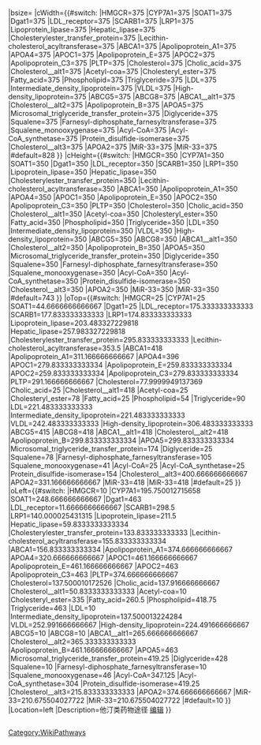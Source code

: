 <noinclude>{{Interactive pathway maps}}
{{Documentation|Template:Interactive_pathway_maps/doc}}</noinclude>{{{header|''点击基因、蛋白质和代谢产物的链接访问对应的介绍条目。'' <ref name="WikiPathways" group="§">这个相互作用途径可以在WikiPathways上编辑: {{cite web | url = http://www.wikipathways.org/index.php/Pathway:WP430 | title = Statin_Pathway_WP430 | author =  | date = | work = | publisher = | pages = | accessdate = }}</ref> }}}
<div style="overflow:auto;{{#if:{{{width|}}}|width:{{{width}}}px;}}{{#if:{{{height|}}}|height:{{{height}}}px}}">
{{CSS image crop|magnify-link=File:StatinPathway_WP430.png
|Image={{Annotated image |float=none|image-width=828|annot-color=white|imagemap=<imagemap>
Image:StatinPathway_WP430.png|right|alt=Statin_Pathway_WP430
rect 128.74774509060222 125.66666666666669 188.74774509060222 145.66666666666669 [http://en.wikipedia.org/wiki/HMGCR go to article]
rect 348.0000254313152 150.5 398.5 170.5 [http://en.wikipedia.org/wiki/CYP7A1 go to article]
rect 396.1666666666667 184.66666666666666 456.1666666666667 204.66666666666666 [http://en.wikipedia.org/wiki/SOAT1 go to article]
rect 664.0 141.83333333333334 724.0 161.83333333333334 [http://en.wikipedia.org/wiki/Dgat1 go to article]
rect 159.16666666666666 315.3333333333333 219.16666666666666 335.3333333333333 [http://en.wikipedia.org/wiki/LDL_receptor go to article]
rect 446.0 317.8333333333333 506.0 337.8333333333333 [http://en.wikipedia.org/wiki/SCARB1 go to article]
rect 287.5000254313151 314.8333333333333 347.5000254313151 334.8333333333333 [http://en.wikipedia.org/wiki/LRP1 go to article]
rect 358.99999999999994 343.4833272298177 418.99999999999994 363.4833272298177 [http://en.wikipedia.org/wiki/Lipoprotein_lipase go to article]
rect 207.33333333333334 397.9833272298177 267.33333333333337 417.9833272298177 [http://en.wikipedia.org/wiki/Hepatic_lipase go to article]
rect 281.33333333333303 435.83333333333314 341.33333333333303 455.83333333333314 [http://en.wikipedia.org/wiki/Cholesterylester_transfer_protein go to article]
rect 303.33333333333354 493.5 363.33333333333354 513.5 [http://en.wikipedia.org/wiki/Lecithin-cholesterol_acyltransferase go to article]
rect 304.33333333333354 606.3333333333334 364.33333333333354 626.3333333333334 [http://en.wikipedia.org/wiki/ABCA1 go to article]
rect 522.1666666666669 451.1666666666669 582.1666666666669 471.1666666666669 [http://en.wikipedia.org/wiki/Apolipoprotein_A1 go to article]
rect 468.16666666666674 536.0 528.1666666666667 556.0 [http://en.wikipedia.org/wiki/APOA4 go to article]
rect 608.6666666666666 419.83333333333354 668.6666666666667 439.83333333333354 [http://en.wikipedia.org/wiki/APOC1 go to article]
rect 608.6666666666666 399.83333333333354 668.6666666666667 419.83333333333354 [http://en.wikipedia.org/wiki/Apolipoprotein_E go to article]
rect 668.6666666666666 399.83333333333354 728.6666666666666 419.83333333333354 [http://en.wikipedia.org/wiki/APOC2 go to article]
rect 668.6666666666666 419.83333333333354 728.6666666666667 439.83333333333354 [http://en.wikipedia.org/wiki/Apolipoprotein_C3 go to article]
rect 522.1666666666669 431.1666666666669 582.1666666666669 451.1666666666669 [http://en.wikipedia.org/wiki/PLTP go to article]
rect 268.3333435058594 218.49999491373697 361.6666768391927 237.49999491373697 [http://en.wikipedia.org/wiki/Cholesterol go to article]
rect 280.83333333333337 104.33333333333333 350.0 123.33333333333333 [http://en.wikipedia.org/wiki/Cholic_acid go to article]
rect 194.16666666666669 619.6666666666666 262.5 638.6666666666666 [http://en.wikipedia.org/wiki/Cholesterol go to article]
rect 50.24774572638509 71.0 115.24774572638509 91.0 [http://en.wikipedia.org/wiki/Acetyl-coa go to article]
rect 470.0 218.0 555.0 238.0 [http://en.wikipedia.org/wiki/Cholesteryl_ester go to article]
rect 410.5 113.5 465.5 133.5 [http://en.wikipedia.org/wiki/Fatty_acid go to article]
rect 559.0 194.0 633.5 214.0 [http://en.wikipedia.org/wiki/Phospholipid go to article]
rect 654.5 230.0 734.5 250.0 [http://en.wikipedia.org/wiki/Triglyceride go to article]
rect 134.48333333333335 361.48333333333335 166.5 381.48333333333335 [http://en.wikipedia.org/wiki/LDL go to article]
rect 298.99167989095054 361.48333333333335 331.0083465576172 381.48333333333335 [http://en.wikipedia.org/wiki/Intermediate_density_lipoprotein go to article]
rect 414.48333333333335 382.48333333333335 446.5 402.48333333333335 [http://en.wikipedia.org/wiki/VLDL go to article]
rect 385.98333333333335 446.48333333333335 418.0 466.48333333333335 [http://en.wikipedia.org/wiki/High-density_lipoprotein go to article]
rect 125.33333333333348 554.9999999999997 185.33333333333348 574.9999999999997 [http://en.wikipedia.org/wiki/ABCG5 go to article]
rect 125.33333333333348 574.9999999999997 185.33333333333348 594.9999999999997 [http://en.wikipedia.org/wiki/ABCG8 go to article]
rect 413.1666666666668 605.333333333334 473.1666666666668 625.333333333334 [http://en.wikipedia.org/wiki/ABCA1 go to article]
rect 508.6666666666667 621.6666666666666 577.0 640.6666666666666 [http://en.wikipedia.org/wiki/Cholesterol go to article]
rect 608.6666666666666 439.83333333333354 668.6666666666667 459.83333333333354 [http://en.wikipedia.org/wiki/Apolipoprotein_B go to article]
rect 668.6666666666666 439.83333333333354 728.6666666666667 459.83333333333354 [http://en.wikipedia.org/wiki/APOA5 go to article]
rect 572.25 314.0 621.25 334.0 [http://en.wikipedia.org/wiki/Microsomal_triglyceride_transfer_protein go to article]
rect 582.5 95.5 628.5 115.5 [http://en.wikipedia.org/wiki/Diglyceride go to article]
rect 127.0 218.0 194.0 238.0 [http://en.wikipedia.org/wiki/Squalene go to article]
rect 40.24774572638509 245.0 91.0 265.0 [http://en.wikipedia.org/wiki/Farnesyl-diphosphate_farnesyltransferase go to article]
rect 202.0 181.0 245.0 201.0 [http://en.wikipedia.org/wiki/Squalene_monooxygenase go to article]
rect 497.75 113.75 551.5 133.75 [http://en.wikipedia.org/wiki/Acyl-CoA go to article]
rect 430.5 75.5 532.5 95.5 [http://en.wikipedia.org/wiki/Acyl-CoA_synthetase go to article]
rect 572.25 294.0 621.25 314.0 [http://en.wikipedia.org/wiki/Protein_disulfide-isomerase go to article]
rect 359.1666666666667 541.1666666666666 427.5 560.1666666666666 [http://en.wikipedia.org/wiki/Cholesterol go to article]
rect 522.1666666666669 471.16666666666697 582.1666666666669 491.16666666666697 [http://en.wikipedia.org/wiki/APOA2 go to article]
rect 348.17550402772156 665.7912447684622 428.17550402772156 685.7912447684622 [http://en.wikipedia.org/wiki/MiR-33 go to article]
rect 348.17550402772156 685.7912447684621 428.17550402772156 705.7912447684621 [http://en.wikipedia.org/wiki/MiR-33 go to article]
default [http://en.wikipedia.org/wiki/Statin#Other_effects Go to pathway article]
desc none
</imagemap>
|annotations=
{{Annotation|0|0|[[<div style="display:block; width:60px; height:0px; overflow:hidden; position:relative; left:128.74774509060222px; top:130.666666666667px; background:transparent; border-top:3px blue solid"></div>]]}}
{{Annotation|0|0|[[<div style="display:block; width:50.4999745686848px; height:0px; overflow:hidden; position:relative; left:348.0000254313152px; top:155.5px; background:transparent; border-top:3px blue solid"></div>]]}}
{{Annotation|0|0|[[<div style="display:block; width:60px; height:0px; overflow:hidden; position:relative; left:396.1666666666667px; top:189.666666666667px; background:transparent; border-top:3px blue solid"></div>]]}}
{{Annotation|0|0|[[<div style="display:block; width:60px; height:0px; overflow:hidden; position:relative; left:664.0px; top:146.833333333333px; background:transparent; border-top:3px blue solid"></div>]]}}
{{Annotation|0|0|[[<div style="display:block; width:60px; height:0px; overflow:hidden; position:relative; left:159.16666666666666px; top:320.333333333333px; background:transparent; border-top:3px blue solid"></div>]]}}
{{Annotation|0|0|[[<div style="display:block; width:60px; height:0px; overflow:hidden; position:relative; left:446.0px; top:322.833333333333px; background:transparent; border-top:3px blue solid"></div>]]}}
{{Annotation|0|0|[[<div style="display:block; width:60px; height:0px; overflow:hidden; position:relative; left:287.5000254313151px; top:319.833333333333px; background:transparent; border-top:3px blue solid"></div>]]}}
{{Annotation|0|0|[[<div style="display:block; width:60px; height:0px; overflow:hidden; position:relative; left:358.99999999999994px; top:348.483327229818px; background:transparent; border-top:3px blue solid"></div>]]}}
{{Annotation|0|0|[[<div style="display:block; width:60px; height:0px; overflow:hidden; position:relative; left:207.33333333333334px; top:402.983327229818px; background:transparent; border-top:3px blue solid"></div>]]}}
{{Annotation|0|0|[[<div style="display:block; width:60px; height:0px; overflow:hidden; position:relative; left:281.33333333333303px; top:440.833333333333px; background:transparent; border-top:3px blue solid"></div>]]}}
{{Annotation|0|0|[[<div style="display:block; width:60px; height:0px; overflow:hidden; position:relative; left:303.33333333333354px; top:498.5px; background:transparent; border-top:3px blue solid"></div>]]}}
{{Annotation|0|0|[[<div style="display:block; width:60px; height:0px; overflow:hidden; position:relative; left:304.33333333333354px; top:611.333333333333px; background:transparent; border-top:3px blue solid"></div>]]}}
{{Annotation|0|0|[[<div style="display:block; width:60px; height:0px; overflow:hidden; position:relative; left:522.1666666666669px; top:456.166666666667px; background:transparent; border-top:3px blue solid"></div>]]}}
{{Annotation|0|0|[[<div style="display:block; width:60px; height:0px; overflow:hidden; position:relative; left:468.16666666666674px; top:541px; background:transparent; border-top:3px blue solid"></div>]]}}
{{Annotation|0|0|[[<div style="display:block; width:60.0000000000001px; height:0px; overflow:hidden; position:relative; left:608.6666666666666px; top:424.833333333334px; background:transparent; border-top:3px blue solid"></div>]]}}
{{Annotation|0|0|[[<div style="display:block; width:60.0000000000001px; height:0px; overflow:hidden; position:relative; left:608.6666666666666px; top:404.833333333334px; background:transparent; border-top:3px blue solid"></div>]]}}
{{Annotation|0|0|[[<div style="display:block; width:60px; height:0px; overflow:hidden; position:relative; left:668.6666666666666px; top:404.833333333334px; background:transparent; border-top:3px blue solid"></div>]]}}
{{Annotation|0|0|[[<div style="display:block; width:60.0000000000001px; height:0px; overflow:hidden; position:relative; left:668.6666666666666px; top:424.833333333334px; background:transparent; border-top:3px blue solid"></div>]]}}
{{Annotation|0|0|[[<div style="display:block; width:60px; height:0px; overflow:hidden; position:relative; left:522.1666666666669px; top:436.166666666667px; background:transparent; border-top:3px blue solid"></div>]]}}
{{Annotation|0|0|[[<div style="display:block; width:93.3333333333333px; height:0px; overflow:hidden; position:relative; left:268.3333435058594px; top:222.499994913737px; background:transparent; border-top:3px blue solid"></div>]]}}
{{Annotation|0|0|[[<div style="display:block; width:69.1666666666666px; height:0px; overflow:hidden; position:relative; left:280.83333333333337px; top:108.333333333333px; background:transparent; border-top:3px blue solid"></div>]]}}
{{Annotation|0|0|[[<div style="display:block; width:68.3333333333333px; height:0px; overflow:hidden; position:relative; left:194.16666666666669px; top:623.666666666667px; background:transparent; border-top:3px blue solid"></div>]]}}
{{Annotation|0|0|[[<div style="display:block; width:65px; height:0px; overflow:hidden; position:relative; left:50.24774572638509px; top:76px; background:transparent; border-top:3px blue solid"></div>]]}}
{{Annotation|0|0|[[<div style="display:block; width:85px; height:0px; overflow:hidden; position:relative; left:470.0px; top:223px; background:transparent; border-top:3px blue solid"></div>]]}}
{{Annotation|0|0|[[<div style="display:block; width:55px; height:0px; overflow:hidden; position:relative; left:410.5px; top:118.5px; background:transparent; border-top:3px blue solid"></div>]]}}
{{Annotation|0|0|[[<div style="display:block; width:74.5px; height:0px; overflow:hidden; position:relative; left:559.0px; top:199px; background:transparent; border-top:3px blue solid"></div>]]}}
{{Annotation|0|0|[[<div style="display:block; width:80px; height:0px; overflow:hidden; position:relative; left:654.5px; top:235px; background:transparent; border-top:3px blue solid"></div>]]}}
{{Annotation|0|0|[[<div style="display:block; width:32.0166666666667px; height:0px; overflow:hidden; position:relative; left:134.48333333333335px; top:366.483333333333px; background:transparent; border-top:3px blue solid"></div>]]}}
{{Annotation|0|0|[[<div style="display:block; width:32.0166666666667px; height:0px; overflow:hidden; position:relative; left:298.99167989095054px; top:366.483333333333px; background:transparent; border-top:3px blue solid"></div>]]}}
{{Annotation|0|0|[[<div style="display:block; width:32.0166666666667px; height:0px; overflow:hidden; position:relative; left:414.48333333333335px; top:387.483333333333px; background:transparent; border-top:3px blue solid"></div>]]}}
{{Annotation|0|0|[[<div style="display:block; width:32.0166666666667px; height:0px; overflow:hidden; position:relative; left:385.98333333333335px; top:451.483333333333px; background:transparent; border-top:3px blue solid"></div>]]}}
{{Annotation|0|0|[[<div style="display:block; width:60px; height:0px; overflow:hidden; position:relative; left:125.33333333333348px; top:560px; background:transparent; border-top:3px blue solid"></div>]]}}
{{Annotation|0|0|[[<div style="display:block; width:60px; height:0px; overflow:hidden; position:relative; left:125.33333333333348px; top:580px; background:transparent; border-top:3px blue solid"></div>]]}}
{{Annotation|0|0|[[<div style="display:block; width:60px; height:0px; overflow:hidden; position:relative; left:413.1666666666668px; top:610.333333333334px; background:transparent; border-top:3px blue solid"></div>]]}}
{{Annotation|0|0|[[<div style="display:block; width:68.3333333333333px; height:0px; overflow:hidden; position:relative; left:508.6666666666667px; top:625.666666666667px; background:transparent; border-top:3px blue solid"></div>]]}}
{{Annotation|0|0|[[<div style="display:block; width:60.0000000000001px; height:0px; overflow:hidden; position:relative; left:608.6666666666666px; top:444.833333333334px; background:transparent; border-top:3px blue solid"></div>]]}}
{{Annotation|0|0|[[<div style="display:block; width:60.0000000000001px; height:0px; overflow:hidden; position:relative; left:668.6666666666666px; top:444.833333333334px; background:transparent; border-top:3px blue solid"></div>]]}}
{{Annotation|0|0|[[<div style="display:block; width:49px; height:0px; overflow:hidden; position:relative; left:572.25px; top:319px; background:transparent; border-top:3px blue solid"></div>]]}}
{{Annotation|0|0|[[<div style="display:block; width:46px; height:0px; overflow:hidden; position:relative; left:582.5px; top:100.5px; background:transparent; border-top:3px blue solid"></div>]]}}
{{Annotation|0|0|[[<div style="display:block; width:67px; height:0px; overflow:hidden; position:relative; left:127.0px; top:223px; background:transparent; border-top:3px blue solid"></div>]]}}
{{Annotation|0|0|[[<div style="display:block; width:50.7522542736149px; height:0px; overflow:hidden; position:relative; left:40.24774572638509px; top:250px; background:transparent; border-top:3px blue solid"></div>]]}}
{{Annotation|0|0|[[<div style="display:block; width:43px; height:0px; overflow:hidden; position:relative; left:202.0px; top:186px; background:transparent; border-top:3px blue solid"></div>]]}}
{{Annotation|0|0|[[<div style="display:block; width:53.75px; height:0px; overflow:hidden; position:relative; left:497.75px; top:118.75px; background:transparent; border-top:3px blue solid"></div>]]}}
{{Annotation|0|0|[[<div style="display:block; width:102px; height:0px; overflow:hidden; position:relative; left:430.5px; top:80.5px; background:transparent; border-top:3px blue solid"></div>]]}}
{{Annotation|0|0|[[<div style="display:block; width:49px; height:0px; overflow:hidden; position:relative; left:572.25px; top:299px; background:transparent; border-top:3px blue solid"></div>]]}}
{{Annotation|0|0|[[<div style="display:block; width:68.3333333333333px; height:0px; overflow:hidden; position:relative; left:359.1666666666667px; top:545.166666666667px; background:transparent; border-top:3px blue solid"></div>]]}}
{{Annotation|0|0|[[<div style="display:block; width:60px; height:0px; overflow:hidden; position:relative; left:522.1666666666669px; top:476.166666666667px; background:transparent; border-top:3px blue solid"></div>]]}}
{{Annotation|0|0|[[<div style="display:block; width:80px; height:0px; overflow:hidden; position:relative; left:348.17550402772156px; top:670.791244768462px; background:transparent; border-top:3px blue solid"></div>]]}}
{{Annotation|0|0|[[<div style="display:block; width:80px; height:0px; overflow:hidden; position:relative; left:348.17550402772156px; top:690.791244768462px; background:transparent; border-top:3px blue solid"></div>]]}}
{{#switch:{{{highlight}}}
|HMGCR=
{{Annotation|0|0|[[<div style="display:block; width:53px; height:12px;
overflow:hidden; position:relative; left:128.74774509060222px; top:113.666666666667px;
background:transparent; border:4px black solid"></div>]]}}
|CYP7A1=
{{Annotation|0|0|[[<div style="display:block; width:43.4999745686848px; height:12px;
overflow:hidden; position:relative; left:348.0000254313152px; top:138.5px;
background:transparent; border:4px black solid"></div>]]}}
|SOAT1=
{{Annotation|0|0|[[<div style="display:block; width:53px; height:12px;
overflow:hidden; position:relative; left:396.1666666666667px; top:172.666666666667px;
background:transparent; border:4px black solid"></div>]]}}
|Dgat1=
{{Annotation|0|0|[[<div style="display:block; width:53px; height:12px;
overflow:hidden; position:relative; left:664.0px; top:129.833333333333px;
background:transparent; border:4px black solid"></div>]]}}
|LDL_receptor=
{{Annotation|0|0|[[<div style="display:block; width:53px; height:12px;
overflow:hidden; position:relative; left:159.16666666666666px; top:303.333333333333px;
background:transparent; border:4px black solid"></div>]]}}
|SCARB1=
{{Annotation|0|0|[[<div style="display:block; width:53px; height:12px;
overflow:hidden; position:relative; left:446.0px; top:305.833333333333px;
background:transparent; border:4px black solid"></div>]]}}
|LRP1=
{{Annotation|0|0|[[<div style="display:block; width:53px; height:12px;
overflow:hidden; position:relative; left:287.5000254313151px; top:302.833333333333px;
background:transparent; border:4px black solid"></div>]]}}
|Lipoprotein_lipase=
{{Annotation|0|0|[[<div style="display:block; width:53px; height:12px;
overflow:hidden; position:relative; left:358.99999999999994px; top:331.483327229818px;
background:transparent; border:4px black solid"></div>]]}}
|Hepatic_lipase=
{{Annotation|0|0|[[<div style="display:block; width:53px; height:12px;
overflow:hidden; position:relative; left:207.33333333333334px; top:385.983327229818px;
background:transparent; border:4px black solid"></div>]]}}
|Cholesterylester_transfer_protein=
{{Annotation|0|0|[[<div style="display:block; width:53px; height:12px;
overflow:hidden; position:relative; left:281.33333333333303px; top:423.833333333333px;
background:transparent; border:4px black solid"></div>]]}}
|Lecithin-cholesterol_acyltransferase=
{{Annotation|0|0|[[<div style="display:block; width:53px; height:12px;
overflow:hidden; position:relative; left:303.33333333333354px; top:481.5px;
background:transparent; border:4px black solid"></div>]]}}
|ABCA1=
{{Annotation|0|0|[[<div style="display:block; width:53px; height:12px;
overflow:hidden; position:relative; left:304.33333333333354px; top:594.333333333333px;
background:transparent; border:4px black solid"></div>]]}}
|Apolipoprotein_A1=
{{Annotation|0|0|[[<div style="display:block; width:53px; height:12px;
overflow:hidden; position:relative; left:522.1666666666669px; top:439.166666666667px;
background:transparent; border:4px black solid"></div>]]}}
|APOA4=
{{Annotation|0|0|[[<div style="display:block; width:53px; height:12px;
overflow:hidden; position:relative; left:468.16666666666674px; top:524px;
background:transparent; border:4px black solid"></div>]]}}
|APOC1=
{{Annotation|0|0|[[<div style="display:block; width:53.0000000000001px; height:12px;
overflow:hidden; position:relative; left:608.6666666666666px; top:407.833333333334px;
background:transparent; border:4px black solid"></div>]]}}
|Apolipoprotein_E=
{{Annotation|0|0|[[<div style="display:block; width:53.0000000000001px; height:12px;
overflow:hidden; position:relative; left:608.6666666666666px; top:387.833333333334px;
background:transparent; border:4px black solid"></div>]]}}
|APOC2=
{{Annotation|0|0|[[<div style="display:block; width:53px; height:12px;
overflow:hidden; position:relative; left:668.6666666666666px; top:387.833333333334px;
background:transparent; border:4px black solid"></div>]]}}
|Apolipoprotein_C3=
{{Annotation|0|0|[[<div style="display:block; width:53.0000000000001px; height:12px;
overflow:hidden; position:relative; left:668.6666666666666px; top:407.833333333334px;
background:transparent; border:4px black solid"></div>]]}}
|PLTP=
{{Annotation|0|0|[[<div style="display:block; width:53px; height:12px;
overflow:hidden; position:relative; left:522.1666666666669px; top:419.166666666667px;
background:transparent; border:4px black solid"></div>]]}}
|Cholesterol=
{{Annotation|0|0|[[<div style="display:block; width:86.3333333333333px; height:11px;
overflow:hidden; position:relative; left:268.3333435058594px; top:206.499994913737px;
background:transparent; border:4px black solid"></div>]]}}
|Cholic_acid=
{{Annotation|0|0|[[<div style="display:block; width:62.1666666666666px; height:11px;
overflow:hidden; position:relative; left:280.83333333333337px; top:92.3333333333333px;
background:transparent; border:4px black solid"></div>]]}}
|Cholesterol__alt1=
{{Annotation|0|0|[[<div style="display:block; width:61.3333333333333px; height:11px;
overflow:hidden; position:relative; left:194.16666666666669px; top:607.666666666667px;
background:transparent; border:4px black solid"></div>]]}}
|Acetyl-coa=
{{Annotation|0|0|[[<div style="display:block; width:58px; height:12px;
overflow:hidden; position:relative; left:50.24774572638509px; top:59px;
background:transparent; border:4px black solid"></div>]]}}
|Cholesteryl_ester=
{{Annotation|0|0|[[<div style="display:block; width:78px; height:12px;
overflow:hidden; position:relative; left:470.0px; top:206px;
background:transparent; border:4px black solid"></div>]]}}
|Fatty_acid=
{{Annotation|0|0|[[<div style="display:block; width:48px; height:12px;
overflow:hidden; position:relative; left:410.5px; top:101.5px;
background:transparent; border:4px black solid"></div>]]}}
|Phospholipid=
{{Annotation|0|0|[[<div style="display:block; width:67.5px; height:12px;
overflow:hidden; position:relative; left:559.0px; top:182px;
background:transparent; border:4px black solid"></div>]]}}
|Triglyceride=
{{Annotation|0|0|[[<div style="display:block; width:73px; height:12px;
overflow:hidden; position:relative; left:654.5px; top:218px;
background:transparent; border:4px black solid"></div>]]}}
|LDL=
{{Annotation|0|0|[[<div style="display:block; width:25.0166666666667px; height:12px;
overflow:hidden; position:relative; left:134.48333333333335px; top:349.483333333333px;
background:transparent; border:4px black solid"></div>]]}}
|Intermediate_density_lipoprotein=
{{Annotation|0|0|[[<div style="display:block; width:25.0166666666667px; height:12px;
overflow:hidden; position:relative; left:298.99167989095054px; top:349.483333333333px;
background:transparent; border:4px black solid"></div>]]}}
|VLDL=
{{Annotation|0|0|[[<div style="display:block; width:25.0166666666667px; height:12px;
overflow:hidden; position:relative; left:414.48333333333335px; top:370.483333333333px;
background:transparent; border:4px black solid"></div>]]}}
|High-density_lipoprotein=
{{Annotation|0|0|[[<div style="display:block; width:25.0166666666667px; height:12px;
overflow:hidden; position:relative; left:385.98333333333335px; top:434.483333333333px;
background:transparent; border:4px black solid"></div>]]}}
|ABCG5=
{{Annotation|0|0|[[<div style="display:block; width:53px; height:12px;
overflow:hidden; position:relative; left:125.33333333333348px; top:543px;
background:transparent; border:4px black solid"></div>]]}}
|ABCG8=
{{Annotation|0|0|[[<div style="display:block; width:53px; height:12px;
overflow:hidden; position:relative; left:125.33333333333348px; top:563px;
background:transparent; border:4px black solid"></div>]]}}
|ABCA1__alt1=
{{Annotation|0|0|[[<div style="display:block; width:53px; height:12px;
overflow:hidden; position:relative; left:413.1666666666668px; top:593.333333333334px;
background:transparent; border:4px black solid"></div>]]}}
|Cholesterol__alt2=
{{Annotation|0|0|[[<div style="display:block; width:61.3333333333333px; height:11px;
overflow:hidden; position:relative; left:508.6666666666667px; top:609.666666666667px;
background:transparent; border:4px black solid"></div>]]}}
|Apolipoprotein_B=
{{Annotation|0|0|[[<div style="display:block; width:53.0000000000001px; height:12px;
overflow:hidden; position:relative; left:608.6666666666666px; top:427.833333333334px;
background:transparent; border:4px black solid"></div>]]}}
|APOA5=
{{Annotation|0|0|[[<div style="display:block; width:53.0000000000001px; height:12px;
overflow:hidden; position:relative; left:668.6666666666666px; top:427.833333333334px;
background:transparent; border:4px black solid"></div>]]}}
|Microsomal_triglyceride_transfer_protein=
{{Annotation|0|0|[[<div style="display:block; width:42px; height:12px;
overflow:hidden; position:relative; left:572.25px; top:302px;
background:transparent; border:4px black solid"></div>]]}}
|Diglyceride=
{{Annotation|0|0|[[<div style="display:block; width:39px; height:12px;
overflow:hidden; position:relative; left:582.5px; top:83.5px;
background:transparent; border:4px black solid"></div>]]}}
|Squalene=
{{Annotation|0|0|[[<div style="display:block; width:60px; height:12px;
overflow:hidden; position:relative; left:127.0px; top:206px;
background:transparent; border:4px black solid"></div>]]}}
|Farnesyl-diphosphate_farnesyltransferase=
{{Annotation|0|0|[[<div style="display:block; width:43.7522542736149px; height:12px;
overflow:hidden; position:relative; left:40.24774572638509px; top:233px;
background:transparent; border:4px black solid"></div>]]}}
|Squalene_monooxygenase=
{{Annotation|0|0|[[<div style="display:block; width:36px; height:12px;
overflow:hidden; position:relative; left:202.0px; top:169px;
background:transparent; border:4px black solid"></div>]]}}
|Acyl-CoA=
{{Annotation|0|0|[[<div style="display:block; width:46.75px; height:12px;
overflow:hidden; position:relative; left:497.75px; top:101.75px;
background:transparent; border:4px black solid"></div>]]}}
|Acyl-CoA_synthetase=
{{Annotation|0|0|[[<div style="display:block; width:95px; height:12px;
overflow:hidden; position:relative; left:430.5px; top:63.5px;
background:transparent; border:4px black solid"></div>]]}}
|Protein_disulfide-isomerase=
{{Annotation|0|0|[[<div style="display:block; width:42px; height:12px;
overflow:hidden; position:relative; left:572.25px; top:282px;
background:transparent; border:4px black solid"></div>]]}}
|Cholesterol__alt3=
{{Annotation|0|0|[[<div style="display:block; width:61.3333333333333px; height:11px;
overflow:hidden; position:relative; left:359.1666666666667px; top:529.166666666667px;
background:transparent; border:4px black solid"></div>]]}}
|APOA2=
{{Annotation|0|0|[[<div style="display:block; width:53px; height:12px;
overflow:hidden; position:relative; left:522.1666666666669px; top:459.166666666667px;
background:transparent; border:4px black solid"></div>]]}}
|MiR-33=
{{Annotation|0|0|[[<div style="display:block; width:73px; height:12px;
overflow:hidden; position:relative; left:348.17550402772156px; top:653.791244768462px;
background:transparent; border:4px black solid"></div>]]}}
|MiR-33=
{{Annotation|0|0|[[<div style="display:block; width:73px; height:12px;
overflow:hidden; position:relative; left:348.17550402772156px; top:673.791244768462px;
background:transparent; border:4px black solid"></div>]]}}
}}
|caption=
}}
|bsize=
|cWidth={{#switch:{{{highlight}}}
|HMGCR=375
|CYP7A1=375
|SOAT1=375
|Dgat1=375
|LDL_receptor=375
|SCARB1=375
|LRP1=375
|Lipoprotein_lipase=375
|Hepatic_lipase=375
|Cholesterylester_transfer_protein=375
|Lecithin-cholesterol_acyltransferase=375
|ABCA1=375
|Apolipoprotein_A1=375
|APOA4=375
|APOC1=375
|Apolipoprotein_E=375
|APOC2=375
|Apolipoprotein_C3=375
|PLTP=375
|Cholesterol=375
|Cholic_acid=375
|Cholesterol__alt1=375
|Acetyl-coa=375
|Cholesteryl_ester=375
|Fatty_acid=375
|Phospholipid=375
|Triglyceride=375
|LDL=375
|Intermediate_density_lipoprotein=375
|VLDL=375
|High-density_lipoprotein=375
|ABCG5=375
|ABCG8=375
|ABCA1__alt1=375
|Cholesterol__alt2=375
|Apolipoprotein_B=375
|APOA5=375
|Microsomal_triglyceride_transfer_protein=375
|Diglyceride=375
|Squalene=375
|Farnesyl-diphosphate_farnesyltransferase=375
|Squalene_monooxygenase=375
|Acyl-CoA=375
|Acyl-CoA_synthetase=375
|Protein_disulfide-isomerase=375
|Cholesterol__alt3=375
|APOA2=375
|MiR-33=375
|MiR-33=375
|#default=828
}}
|cHeight={{#switch:{{{highlight}}}
|HMGCR=350
|CYP7A1=350
|SOAT1=350
|Dgat1=350
|LDL_receptor=350
|SCARB1=350
|LRP1=350
|Lipoprotein_lipase=350
|Hepatic_lipase=350
|Cholesterylester_transfer_protein=350
|Lecithin-cholesterol_acyltransferase=350
|ABCA1=350
|Apolipoprotein_A1=350
|APOA4=350
|APOC1=350
|Apolipoprotein_E=350
|APOC2=350
|Apolipoprotein_C3=350
|PLTP=350
|Cholesterol=350
|Cholic_acid=350
|Cholesterol__alt1=350
|Acetyl-coa=350
|Cholesteryl_ester=350
|Fatty_acid=350
|Phospholipid=350
|Triglyceride=350
|LDL=350
|Intermediate_density_lipoprotein=350
|VLDL=350
|High-density_lipoprotein=350
|ABCG5=350
|ABCG8=350
|ABCA1__alt1=350
|Cholesterol__alt2=350
|Apolipoprotein_B=350
|APOA5=350
|Microsomal_triglyceride_transfer_protein=350
|Diglyceride=350
|Squalene=350
|Farnesyl-diphosphate_farnesyltransferase=350
|Squalene_monooxygenase=350
|Acyl-CoA=350
|Acyl-CoA_synthetase=350
|Protein_disulfide-isomerase=350
|Cholesterol__alt3=350
|APOA2=350
|MiR-33=350
|MiR-33=350
|#default=743
}}
|oTop={{#switch:{{{highlight}}}
|HMGCR=25
|CYP7A1=25
|SOAT1=44.6666666666667
|Dgat1=25
|LDL_receptor=175.333333333333
|SCARB1=177.833333333333
|LRP1=174.833333333333
|Lipoprotein_lipase=203.483327229818
|Hepatic_lipase=257.983327229818
|Cholesterylester_transfer_protein=295.833333333333
|Lecithin-cholesterol_acyltransferase=353.5
|ABCA1=418
|Apolipoprotein_A1=311.166666666667
|APOA4=396
|APOC1=279.833333333334
|Apolipoprotein_E=259.833333333334
|APOC2=259.833333333334
|Apolipoprotein_C3=279.833333333334
|PLTP=291.166666666667
|Cholesterol=77.9999949137369
|Cholic_acid=25
|Cholesterol__alt1=418
|Acetyl-coa=25
|Cholesteryl_ester=78
|Fatty_acid=25
|Phospholipid=54
|Triglyceride=90
|LDL=221.483333333333
|Intermediate_density_lipoprotein=221.483333333333
|VLDL=242.483333333333
|High-density_lipoprotein=306.483333333333
|ABCG5=415
|ABCG8=418
|ABCA1__alt1=418
|Cholesterol__alt2=418
|Apolipoprotein_B=299.833333333334
|APOA5=299.833333333334
|Microsomal_triglyceride_transfer_protein=174
|Diglyceride=25
|Squalene=78
|Farnesyl-diphosphate_farnesyltransferase=105
|Squalene_monooxygenase=41
|Acyl-CoA=25
|Acyl-CoA_synthetase=25
|Protein_disulfide-isomerase=154
|Cholesterol__alt3=400.666666666667
|APOA2=331.166666666667
|MiR-33=418
|MiR-33=418
|#default=25
}}
|oLeft={{#switch:{{{highlight}}}
|HMGCR=10
|CYP7A1=195.750012715658
|SOAT1=248.666666666667
|Dgat1=463
|LDL_receptor=11.6666666666667
|SCARB1=298.5
|LRP1=140.000025431315
|Lipoprotein_lipase=211.5
|Hepatic_lipase=59.8333333333334
|Cholesterylester_transfer_protein=133.833333333333
|Lecithin-cholesterol_acyltransferase=155.833333333334
|ABCA1=156.833333333334
|Apolipoprotein_A1=374.666666666667
|APOA4=320.666666666667
|APOC1=461.166666666667
|Apolipoprotein_E=461.166666666667
|APOC2=463
|Apolipoprotein_C3=463
|PLTP=374.666666666667
|Cholesterol=137.500010172526
|Cholic_acid=137.916666666667
|Cholesterol__alt1=50.8333333333333
|Acetyl-coa=10
|Cholesteryl_ester=335
|Fatty_acid=260.5
|Phospholipid=418.75
|Triglyceride=463
|LDL=10
|Intermediate_density_lipoprotein=137.500013224284
|VLDL=252.991666666667
|High-density_lipoprotein=224.491666666667
|ABCG5=10
|ABCG8=10
|ABCA1__alt1=265.666666666667
|Cholesterol__alt2=365.333333333333
|Apolipoprotein_B=461.166666666667
|APOA5=463
|Microsomal_triglyceride_transfer_protein=419.25
|Diglyceride=428
|Squalene=10
|Farnesyl-diphosphate_farnesyltransferase=10
|Squalene_monooxygenase=46
|Acyl-CoA=347.125
|Acyl-CoA_synthetase=304
|Protein_disulfide-isomerase=419.25
|Cholesterol__alt3=215.833333333333
|APOA2=374.666666666667
|MiR-33=210.675504027722
|MiR-33=210.675504027722
|#default=10
}}
|Location=left
|Description=他汀类药物途径  [http://www.wikipathways.org/index.php/Pathway:WP430 编辑]
}}
{{clear}}{{reflist|group="§"}}
</div><noinclude>{{reflist}}[[Category:WikiPathways]]</noinclude>
